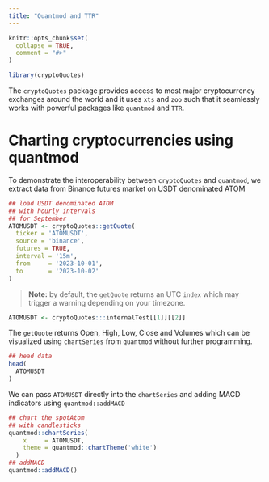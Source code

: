 ```yaml
---
title: "Quantmod and TTR"
---
```


```r
knitr::opts_chunk$set(
  collapse = TRUE,
  comment = "#>"
)
```

```r
library(cryptoQuotes)
```


The ```cryptoQuotes``` package provides access to most major cryptocurrency exchanges around the world and it uses ```xts``` and ```zoo``` such that it seamlessly works with powerful packages like ```quantmod``` and ```TTR```.

# Charting cryptocurrencies using quantmod

To demonstrate the interoperability between ```cryptoQuotes``` and ```quantmod```, we extract data from Binance futures market on USDT denominated ATOM

```r
## load USDT denominated ATOM
## with hourly intervals
## for September
ATOMUSDT <- cryptoQuotes::getQuote(
  ticker = 'ATOMUSDT',
  source = 'binance',
  futures = TRUE,
  interval = '15m',
  from     = '2023-10-01',
  to       = '2023-10-02'
)
```

> **Note:** by default, the ```getQuote``` returns an UTC ```index``` which may trigger a warning depending on your timezone.

```r
ATOMUSDT <- cryptoQuotes:::internalTest[[1]][[2]]
```


The ```getQuote``` returns Open, High, Low, Close and Volumes which can be visualized using ```chartSeries``` from ```quantmod``` without further programming.

```r
## head data
head(
  ATOMUSDT
)
```

We can pass ```ATOMUSDT``` directly into the ```chartSeries``` and adding MACD indicators using ```quantmod::addMACD```

```r
## chart the spotAtom
## with candlesticks
quantmod::chartSeries(
    x     = ATOMUSDT,
    theme = quantmod::chartTheme('white')
  )
## addMACD
quantmod::addMACD()
```

